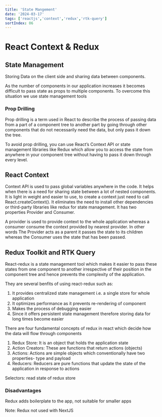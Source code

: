```yaml
---
title: 'State Mangement'
date: '2024-03-17'
tags: ['reactjs','context','redux','rtk-query']
sortIndex: 06
---
```


# React Context & Redux

## State Management

Storing Data on the client side and sharing data between components.

As the number of components in our application increases it becomes difficult to pass state as props to multiple components. To overcome this situation we use state management tools

### Prop Drilling

Prop drilling is a term used in React to describe the process of passing data from a part of a component tree to another part by going through other components that do not necessarily need the data, but only pass it down the tree.

To avoid prop drilling, you can use React’s Context API or state management libraries like Redux which allow you to access the state from anywhere in your component tree without having to pass it down through every level.

## React Context

Context API is used to pass global variables anywhere in the code. It helps when there is a need for sharing state between a lot of nested components. It is light in weight and easier to use, to create a context just need to call React.createContext(). It eliminates the need to install other dependencies or third-party libraries like redux for state management. It has two properties Provider and Consumer. 

A provider is used to provide context to the whole application whereas a consumer consume the context provided by nearest provider. In other words The Provider acts as a parent it passes the state to its children whereas the Consumer uses the state that has been passed. 

## Redux Toolkit and RTK Query

React-redux is a state management tool which makes it easier to pass these states from one component to another irrespective of their position in the component tree and hence prevents the complexity of the application.

They are several benfits of using react-redux such as:

1. It provides centralized state management i.e. a single store for whole application
2. It optimizes performance as it prevents re-rendering of component
3. Makes the process of debugging easier
4. Since it offers persistent state management therefore storing data for long times become easier

There are four fundamental concepts of redux in react which decide how the data will flow through components

1. Redux Store: It is an object that holds the application state
2. Action Creators: These are functions that return actions (objects)
3. Actions: Actions are simple objects which conventionally have two properties- type and payload 
4. Reducers: Reducers are pure functions that update the state of the application in response to actions

Selectors: read state of redux store

### Disadvantages
Redux adds boilerplate to the app, not suitable for smaller apps

Note: Redux not used with NextJS
